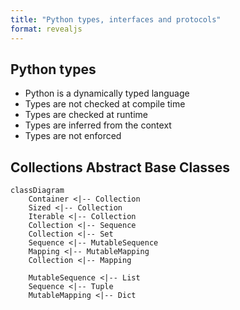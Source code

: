 ```yaml
---
title: "Python types, interfaces and protocols"
format: revealjs
---
```


## Python types

::: {.incremental}

* Python is a dynamically typed language
* Types are not checked at compile time
* Types are checked at runtime
* Types are inferred from the context
* Types are not enforced

:::

## Collections Abstract Base Classes


```mermaid
classDiagram
    Container <|-- Collection
    Sized <|-- Collection
    Iterable <|-- Collection
    Collection <|-- Sequence
    Collection <|-- Set
    Sequence <|-- MutableSequence
    Mapping <|-- MutableMapping
    Collection <|-- Mapping

    MutableSequence <|-- List
    Sequence <|-- Tuple
    MutableMapping <|-- Dict
    
```


